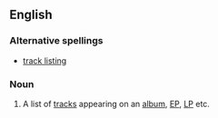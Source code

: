 ==English==

===Alternative spellings===
*[[track listing]]

===Noun===
{{en-noun}}

# {{music}} A list of [[track]]s appearing on an [[album]], [[EP]], [[LP]] etc.